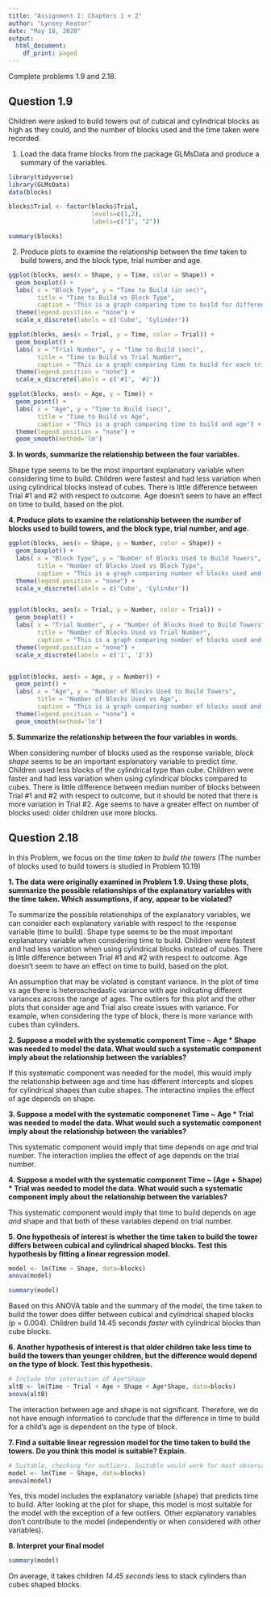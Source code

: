```yaml
---
title: "Assignment 1: Chapters 1 + 2"
author: "Lynsey Keator"
date: "May 18, 2020"
output:
  html_document:
    df_print: paged
---
```


Complete problems 1.9 and 2.18.

## Question 1.9

Children were asked to build towers out of cubical and cylindrical blocks as high as they could, and the number of blocks used and the time taken were recorded. 

1. Load the data frame blocks from the package GLMsData and produce a summary of the variables.

```r
library(tidyverse)
library(GLMsData)
data(blocks)
```

```r
blocks$Trial <- factor(blocks$Trial,
                       levels=c(1,2),
                       labels=c("1", "2"))
```

```r
summary(blocks)
```

2. Produce plots to examine the relationship between the *time* taken to build towers, and the block type, trial number and age.
```r
ggplot(blocks, aes(x = Shape, y = Time, color = Shape)) +
  geom_boxplot() +
  labs( x = "Block Type", y = "Time to Build (in sec)",
        title = "Time to Build vs Block Type",
        caption = "This is a graph comparing time to build for different block shapes") +
  theme(legend.position = "none") +
  scale_x_discrete(labels = c('Cube', 'Cylinder'))

ggplot(blocks, aes(x = Trial, y = Time, color = Trial)) +
  geom_boxplot() +
  labs( x = "Trial Number", y = "Time to Build (sec)",
        title = "Time to Build vs Trial Number",
        caption = "This is a graph comparing time to build for each trial") +
  theme(legend.position = "none") +
  scale_x_discrete(labels = c('#1', '#2'))

ggplot(blocks, aes(x = Age, y = Time)) +
  geom_point() +
  labs( x = "Age", y = "Time to Build (sec)",
        title = "Time to Build vs Age",
        caption = "This is a graph comparing time to build and age") +
  theme(legend.position = "none") +
  geom_smooth(method='lm')
```

**3. In words, summarize the relationship between the four variables.**

Shape type seems to be the most important explanatory variable when considering time to build. Children were fastest and had less variation when using cylindrical blocks instead of cubes. There is little difference between Trial #1 and #2 with respect to outcome. Age doesn't seem to have an effect on time to build, based on the plot.

**4. Produce plots to examine the relationship between the *number* of blocks used to build towers, and the block type, trial number, and age.**
```r
ggplot(blocks, aes(x = Shape, y = Number, color = Shape)) +
  geom_boxplot() +
  labs( x = "Block Type", y = "Number of Blocks Used to Build Towers",
        title = "Number of Blocks Used vs Block Type",
        caption = "This is a graph comparing number of blocks used and block type") +
  theme(legend.position = "none") +
  scale_x_discrete(labels = c('Cube', 'Cylinder'))


ggplot(blocks, aes(x = Trial, y = Number, color = Trial)) +
  geom_boxplot() +
  labs( x = "Trial Number", y = "Number of Blocks Used to Build Towers",
        title = "Number of Blocks Used vs Trial Number",
        caption = "This is a graph comparing number of blocks used and trial number") +
  theme(legend.position = "none") +
  scale_x_discrete(labels = c('1', '2'))


ggplot(blocks, aes(x = Age, y = Number)) +
  geom_point() +
  labs( x = "Age", y = "Number of Blocks Used to Build Towers",
        title = "Number of Blocks Used vs Age",
        caption = "This is a graph comparing number of blocks used and age") +
  theme(legend.position = "none") +
  geom_smooth(method='lm')

```

**5. Summarize the relationship between the four variables in words.**

When considering number of blocks used as the response variable, *block shape*  seems to be an important explanatory variable to predict *time*. Children used less blocks of the cylindrical type than cube. Children were faster and had less variation when using cylindrical blocks compared to cubes. There is little difference between median number of blocks between Trial #1 and #2 with respect to outcome, but it should be noted that there is more variation in Trial #2. Age seems to have a greater effect on number of blocks used: older children use more blocks.

## Question 2.18

In this Problem, we focus on the *time taken to build the towers* (The number of blocks used to build towers is studied in Problem 10.19)

**1. The data were originally examined in Problem 1.9. Using these plots, summarize the possible relationships of the explanatory variables with the time taken. Which assumptions, if any, appear to be violated?**

To summarize the possible relationships of the explanatory variables, we can consider each explanatory variable with respect to the response variable (time to build). Shape type seems to be the most important explanatory variable when considering time to build. Children were fastest and had less variation when using cylindrical blocks instead of cubes. There is little difference between Trial #1 and #2 with respect to outcome. Age doesn't seem to have an effect on time to build, based on the plot.

An assumption that may be violated is constant variance. In the plot of time vs age there is heteroschedastic variance with age indicating different variances across the range of ages. The outliers for this plot and the other plots that consider age and Trial also create issues with variance. For example, when considering the type of block, there is more variance with cubes than cylinders. 

**2. Suppose a model with the systematic component Time ~ Age * Shape was needed to model the data. What would such a systematic component imply about the relationship between the variables?**

If this systematic component was needed for the model, this would imply the relationship between age and time has different intercepts and slopes for cylindrical shapes than cube shapes. The interactino implies the effect of age depends on shape.

**3. Suppose a model with the systematic componenet Time ~ Age * Trial was needed to model the data. What would such a systematic component imply about the relationship between the variables?**

This systematic component would imply that time depends on age *and* trial number. The interaction implies the effect of age depends on the trial number.

**4. Suppose a model with the systematic component Time ~ (Age + Shape) * Trial was needed to model the data. What would such a systematic component imply about the relationship between the variables?**

This systematic component would imply that time to build depends on age *and* shape and that both of these variables depend on trial number.

**5. One hypothesis of interest is whether the time taken to build the tower differs between cubical and cylindrical shaped blocks. Test this hypothesis by fitting a linear regression model.**

```r
model <- lm(Time ~ Shape, data=blocks)
anova(model)
```
```r
summary(model)
```
Based on this ANOVA table and the summary of the model, the time taken to build the tower does differ between cubical and cylindrical shaped blocks (p = 0.004). Children build 14.45 seconds *faster* with cylindrical blocks than cube blocks.

**6. Another hypothesis of interest is that older children take less time to build the towers than younger children, but the difference would depend on the type of block. Test this hypothesis.**

```r
# Include the interaction of Age*Shape
altB <- lm(Time ~ Trial + Age + Shape + Age*Shape, data=blocks)
anova(altB)
```
The interaction between age and shape is not significant. Therefore, we do not have enough information to conclude that the difference in time to build for a child's age is dependent on the type of block.

**7. Find a suitable linear regression model for the time taken to build the towers. Do you think this model is suitable? Explain.**

```r
# Suitable, checking for outliers. Suitable would work for most observations...
model <- lm(Time ~ Shape, data=blocks)
anova(model)

```
Yes, this model includes the explanatory variable (shape) that predicts time to build. After looking at the plot for shape, this model is most suitable for the model with the exception of a few outliers. Other explanatory variables don't contribute to the model (independently or when considered with other variables).

**8. Interpret your final model**

```r
summary(model)
```
On average, it takes children *14.45 seconds* less to stack cylinders than cubes shaped blocks.